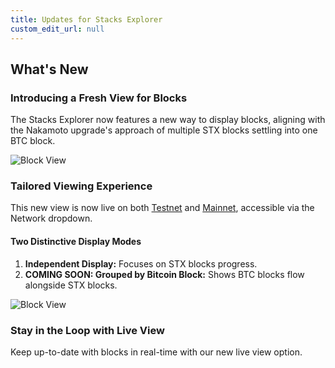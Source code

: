 ```yaml
---
title: Updates for Stacks Explorer
custom_edit_url: null
---
```


## What's New

### Introducing a Fresh View for Blocks

The Stacks Explorer now features a new way to display blocks, aligning with the Nakamoto upgrade's approach of multiple STX blocks settling into one BTC block.

![Block View](../images/nakamoto-explorer.png)

### Tailored Viewing Experience

This new view is now live on both [Testnet](https://explorer.hiro.so/?chain=testnet) and [Mainnet](https://explorer.hiro.so/?chain=mainnet), accessible via the Network dropdown.

#### Two Distinctive Display Modes

1. **Independent Display:** Focuses on STX blocks progress.
2. **COMING SOON: Grouped by Bitcoin Block:** Shows BTC blocks flow alongside STX blocks.

![Block View](../images/group-by-block.png)

### Stay in the Loop with Live View

Keep up-to-date with blocks in real-time with our new live view option.
